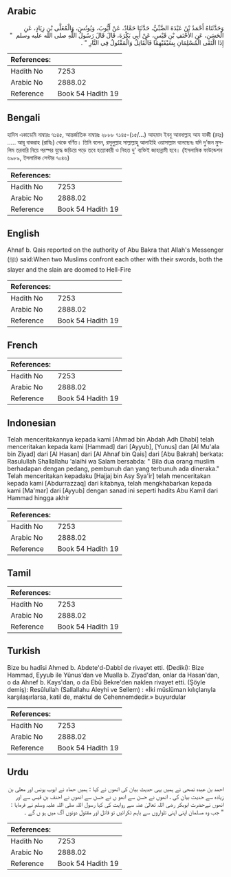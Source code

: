 ## Arabic


<div dir="rtl" lang="ar" style={{fontSize:'larger',backgroundColor:'#f8f9fa',padding:20}}>
وَحَدَّثَنَاهُ أَحْمَدُ بْنُ عَبْدَةَ الضَّبِّيُّ، حَدَّثَنَا حَمَّادٌ، عَنْ أَيُّوبَ، وَيُونُسَ، وَالْمُعَلَّى بْنِ زِيَادٍ، عَنِ الْحَسَنِ، عَنِ الأَحْنَفِ بْنِ قَيْسٍ، عَنْ أَبِي بَكْرَةَ، قَالَ قَالَ رَسُولُ اللَّهِ صلى الله عليه وسلم ‏ "‏ إِذَا الْتَقَى الْمُسْلِمَانِ بِسَيْفَيْهِمَا فَالْقَاتِلُ وَالْمَقْتُولُ فِي النَّارِ ‏"‏ ‏.‏
</div>
<div style={{backgroundColor:'#f8f9fa',padding:20, marginBottom: 10}}><table> <thead> <tr> <th>References:</th> <th></th> </tr> </thead> <tbody><tr><td>Hadith No</td><td>7253</td></tr><tr><td>Arabic No</td><td>2888.02</td></tr><tr><td>Reference</td><td>Book 54 Hadith 19</td></tr></tbody></table></div>

## Bengali


<div dir="ltr" lang="bn" style={{fontSize:'larger',backgroundColor:'#f8f9fa',padding:20}}>
হাদিস একাডেমি নাম্বারঃ ৭১৪৫, আন্তর্জাতিক নাম্বারঃ ২৮৮৮ ৭১৪৫-(১৫/...) আহমাদ ইবনু আবদাল্লাহ আয যাব্বী (রহঃ) ..... আবূ বাকরাহ (রাযিঃ) থেকে বর্ণিত। তিনি বলেন, রসূলুল্লাহ সাল্লাল্লাহু আলাইহি ওয়াসাল্লাম বলেছেনঃ যদি দু’জন মুসলিম তরবারি নিয়ে পরস্পর যুদ্ধে জড়িয়ে পড়ে তবে হত্যাকারী ও নিহত দু’ ব্যক্তিই জাহান্নামী হবে। (ইসলামিক ফাউন্ডেশন ৬৯৮৯, ইসলামিক সেন্টার ৭০৪৬)
</div>
<div style={{backgroundColor:'#f8f9fa',padding:20, marginBottom: 10}}><table> <thead> <tr> <th>References:</th> <th></th> </tr> </thead> <tbody><tr><td>Hadith No</td><td>7253</td></tr><tr><td>Arabic No</td><td>2888.02</td></tr><tr><td>Reference</td><td>Book 54 Hadith 19</td></tr></tbody></table></div>

## English


<div dir="ltr" lang="en" style={{fontSize:'larger',backgroundColor:'#f8f9fa',padding:20}}>
Ahnaf b. Qais reported on the authority of Abu Bakra that Allah's Messenger (ﷺ) said:When two Muslims confront each other with their swords, both the slayer and the slain are doomed to Hell-Fire
</div>
<div style={{backgroundColor:'#f8f9fa',padding:20, marginBottom: 10}}><table> <thead> <tr> <th>References:</th> <th></th> </tr> </thead> <tbody><tr><td>Hadith No</td><td>7253</td></tr><tr><td>Arabic No</td><td>2888.02</td></tr><tr><td>Reference</td><td>Book 54 Hadith 19</td></tr></tbody></table></div>

## French


<div dir="ltr" lang="fr" style={{fontSize:'larger',backgroundColor:'#f8f9fa',padding:20}}>

</div>
<div style={{backgroundColor:'#f8f9fa',padding:20, marginBottom: 10}}><table> <thead> <tr> <th>References:</th> <th></th> </tr> </thead> <tbody><tr><td>Hadith No</td><td>7253</td></tr><tr><td>Arabic No</td><td>2888.02</td></tr><tr><td>Reference</td><td>Book 54 Hadith 19</td></tr></tbody></table></div>

## Indonesian


<div dir="ltr" lang="id" style={{fontSize:'larger',backgroundColor:'#f8f9fa',padding:20}}>
Telah menceritakannya kepada kami [Ahmad bin Abdah Adh Dhabi] telah menceritakan kepada kami [Hammad] dari [Ayyub], [Yunus] dan [Al Mu'ala bin Ziyad] dari [Al Hasan] dari [Al Ahnaf bin Qais] dari [Abu Bakrah] berkata: Rasulullah Shallallahu 'alaihi wa Salam bersabda: " Bila dua orang muslim berhadapan dengan pedang, pembunuh dan yang terbunuh ada dineraka." Telah menceritakan kepadaku [Hajjaj bin Asy Sya'ir] telah menceritakan kepada kami [Abdurrazzaq] dari kitabnya, telah mengkhabarkan kepada kami [Ma'mar] dari [Ayyub] dengan sanad ini seperti hadits Abu Kamil dari Hammad hingga akhir
</div>
<div style={{backgroundColor:'#f8f9fa',padding:20, marginBottom: 10}}><table> <thead> <tr> <th>References:</th> <th></th> </tr> </thead> <tbody><tr><td>Hadith No</td><td>7253</td></tr><tr><td>Arabic No</td><td>2888.02</td></tr><tr><td>Reference</td><td>Book 54 Hadith 19</td></tr></tbody></table></div>

## Tamil


<div dir="ltr" lang="ta" style={{fontSize:'larger',backgroundColor:'#f8f9fa',padding:20}}>

</div>
<div style={{backgroundColor:'#f8f9fa',padding:20, marginBottom: 10}}><table> <thead> <tr> <th>References:</th> <th></th> </tr> </thead> <tbody><tr><td>Hadith No</td><td>7253</td></tr><tr><td>Arabic No</td><td>2888.02</td></tr><tr><td>Reference</td><td>Book 54 Hadith 19</td></tr></tbody></table></div>

## Turkish


<div dir="ltr" lang="tr" style={{fontSize:'larger',backgroundColor:'#f8f9fa',padding:20}}>
Bize bu hadîsi Ahmed b. Abdete'd-Dabbî de rivayet etti. (Dediki): Bize Hammad, Eyyub ile Yûnus'dan ve Mualla b. Ziyad'dan, onlar da Hasan'dan, o da Ahnef b. Kays'dan, o da Ebû Bekre'den naklen rivayet etti. (Şöyle demiş): Resûlullah (Sallallahu Aleyhi ve Sellem) : «İki müslüman kılıçlarıyla karşılaşırlarsa, katil de, maktul de Cehennemdedir.» buyurdular
</div>
<div style={{backgroundColor:'#f8f9fa',padding:20, marginBottom: 10}}><table> <thead> <tr> <th>References:</th> <th></th> </tr> </thead> <tbody><tr><td>Hadith No</td><td>7253</td></tr><tr><td>Arabic No</td><td>2888.02</td></tr><tr><td>Reference</td><td>Book 54 Hadith 19</td></tr></tbody></table></div>

## Urdu


<div dir="rtl" lang="ur" style={{fontSize:'larger',backgroundColor:'#f8f9fa',padding:20}}>
احمد بن عبدہ نصحی نے ہمیں یہی حدیث بیان کی انھوں نے کہا : ہمیں حماد نے ایوب یونس اور معلی بن زیادہ سے حدیث بیان کی ، انھوں نے حسن سے انھو ں نے حسن سے انھوں نے احنف بن قیس سے اور انھوں نےحضرت ابوبکر رضی اللہ تعالیٰ عنہ سے روایت کی کہا رسول اللہ صلی اللہ علیہ وسلم نے فرمایا : " جب وہ مسلمان اپنی اپنی تلواروں سے باہم ٹکرائیں تو قاتل اور مقتول دونوں آگ میں ہو ں گے ۔
</div>
<div style={{backgroundColor:'#f8f9fa',padding:20, marginBottom: 10}}><table> <thead> <tr> <th>References:</th> <th></th> </tr> </thead> <tbody><tr><td>Hadith No</td><td>7253</td></tr><tr><td>Arabic No</td><td>2888.02</td></tr><tr><td>Reference</td><td>Book 54 Hadith 19</td></tr></tbody></table></div>